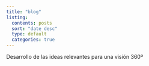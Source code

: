 ```yaml
---
title: "blog"
listing:
  contents: posts
  sort: "date desc"
  type: default
  categories: true
---
```


Desarrollo de las ideas relevantes para una visión 360º